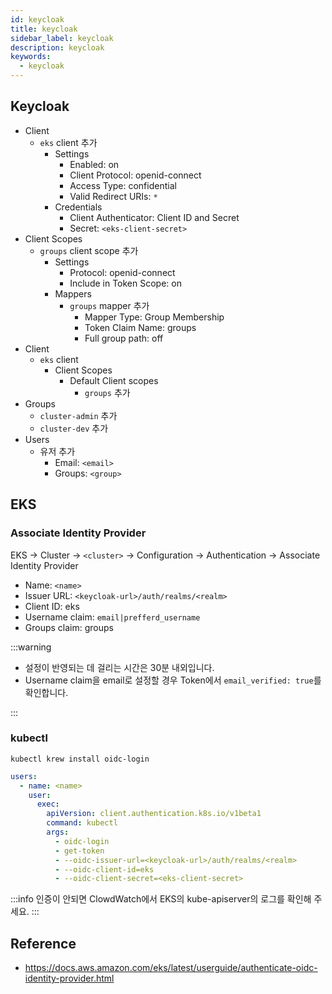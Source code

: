 ```yaml
---
id: keycloak
title: keycloak
sidebar_label: keycloak
description: keycloak
keywords:
  - keycloak
---
```


## Keycloak

- Client
  - `eks` client 추가
    - Settings
      - Enabled: on
      - Client Protocol: openid-connect
      - Access Type: confidential
      - Valid Redirect URIs: `*`
    - Credentials
      - Client Authenticator: Client ID and Secret
      - Secret: `<eks-client-secret>`
- Client Scopes
  - `groups` client scope 추가
    - Settings
      - Protocol: openid-connect
      - Include in Token Scope: on
    - Mappers
      - `groups` mapper 추가
        - Mapper Type: Group Membership
        - Token Claim Name: groups
        - Full group path: off
- Client
  - `eks` client
    - Client Scopes
      - Default Client scopes
        - `groups` 추가
- Groups
  - `cluster-admin` 추가
  - `cluster-dev` 추가
- Users
  - 유저 추가
    - Email: `<email>`
    - Groups: `<group>`

## EKS

### Associate Identity Provider

EKS -> Cluster -> `<cluster>` -> Configuration -> Authentication -> Associate Identity Provider

- Name: `<name>`
- Issuer URL: `<keycloak-url>/auth/realms/<realm>`
- Client ID: eks
- Username claim: `email|prefferd_username`
- Groups claim: groups

:::warning

- 설정이 반영되는 데 걸리는 시간은 30분 내외입니다.
- Username claim을 email로 설정할 경우 Token에서 `email_verified: true`를 확인합니다.

:::

### kubectl

```shell
kubectl krew install oidc-login
```

```yaml
users:
  - name: <name>
    user:
      exec:
        apiVersion: client.authentication.k8s.io/v1beta1
        command: kubectl
        args:
          - oidc-login
          - get-token
          - --oidc-issuer-url=<keycloak-url>/auth/realms/<realm>
          - --oidc-client-id=eks
          - --oidc-client-secret=<eks-client-secret>
```

:::info
인증이 안되면 ClowdWatch에서 EKS의 kube-apiserver의 로그를 확인해 주세요.
:::

## Reference

- https://docs.aws.amazon.com/eks/latest/userguide/authenticate-oidc-identity-provider.html
